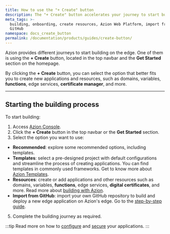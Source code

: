 ```yaml
---
title: How to use the "+ Create" button
description: The "+ Create" button accelerates your journey to start building with Azion.
meta_tags: >-
  building, onboarding, create resources, Azion Web Platform, import from
  GitHub
namespace: docs_create_button
permalink: /documentation/products/guides/create-button/
---
```


Azion provides different journeys to start building on the edge. One of them is using the **+ Create** button, located in the top navbar and the **Get Started** section on the homepage.

By clicking the **+ Create** button, you can select the option that better fits you to create new applications and resources, such as domains, variables, **functions**, edge services, **certificate manager**, and more.

---

## Starting the building process

To start building:

1. Access [Azion Console](https://console.azion.com).
2. Click the **+ Create** button in the top navbar or the **Get Started** section.
3. Select the option you want to use:
- **Recommended**: explore some recommended options, including templates. 
- **Templates**: select a pre-designed project with default configurations and streamline the process of creating applications. You can find templates in commonly used frameworks. Get to know more about [Azion Templates](/en/documentation/products/marketplace/templates/).
- **Resources**: create or add applications and other resources such as domains, variables, **functions**, edge services, **digital certificates**, and more. Read more about [building with Azion](/en/documentation/products/guides/build/overview/).
- **Import from GitHub**: import your own GitHub repository to build and deploy a new edge application on Azion's edge. Go to the [step-by-step guide](/en/documentation/products/guides/import-an-existing-project-from-github/). 
5. Complete the building journey as required.

:::tip
Read more on how to [configure](/en/documentation/products/guides/build/configure-main-settings/) and [secure](/en/documentation/products/secure/overview/) your applications.
:::

